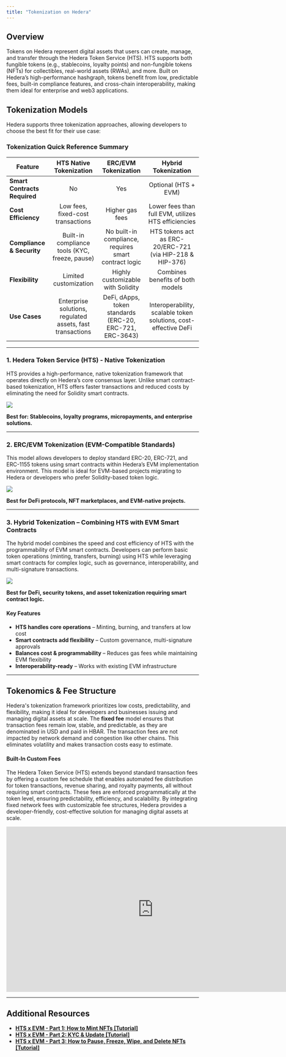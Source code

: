```yaml
---
title: "Tokenization on Hedera"
---
```



## Overview

Tokens on Hedera represent digital assets that users can create, manage, and transfer through the Hedera Token Service (HTS). HTS supports both fungible tokens (e.g., stablecoins, loyalty points) and non-fungible tokens (NFTs) for collectibles, real-world assets (RWAs), and more. Built on Hedera’s high-performance hashgraph, tokens benefit from low, predictable fees, built-in compliance features, and cross-chain interoperability, making them ideal for enterprise and web3 applications.

## Tokenization Models

Hedera supports three tokenization approaches, allowing developers to choose the best fit for their use case:

<Columns cols={3}>
  <Card
    title="HTS Native"
    href="/hedera/core-concepts/tokens/hedera-token-service-hts-native-tokenization"
    arrow
    img="/images/core-concepts/tokens/tokenization-on-hedera/tokenization-on-hedera-4.png"
  />
    
  <Card
    title="ERC/EVM"
    href="/hedera/core-concepts/tokens/erc-evm-compatible-tokenization"
    arrow
    img="/images/core-concepts/tokens/tokenization-on-hedera/tokenization-on-hedera-5.png"
  />
    
  <Card
    title="Hybrid (HTS + EVM)"
    href="/hedera/core-concepts/tokens/hybrid-hts-+-evm-tokenization"
    arrow
    img="/images/core-concepts/tokens/tokenization-on-hedera/tokenization-on-hedera-6.png"
  />
    
</Columns>

### Tokenization Quick Reference Summary

<table><thead><tr><th>Feature</th><th align="center">HTS Native Tokenization</th><th align="center">ERC/EVM Tokenization</th><th align="center">Hybrid Tokenization</th></tr></thead><tbody><tr><td><strong>Smart Contracts Required</strong></td><td align="center">No</td><td align="center">Yes</td><td align="center">Optional (HTS + EVM)</td></tr><tr><td><strong>Cost Efficiency</strong></td><td align="center">Low fees, fixed-cost transactions</td><td align="center">Higher gas fees</td><td align="center">Lower fees than full EVM, utilizes HTS efficiencies</td></tr><tr><td><strong>Compliance &#x26; Security</strong></td><td align="center">Built-in compliance tools (KYC, freeze, pause)</td><td align="center">No built-in compliance, requires smart contract logic</td><td align="center">HTS tokens act as ERC-20/ERC-721 (via HIP-218 &#x26; HIP-376)</td></tr><tr><td><strong>Flexibility</strong></td><td align="center">Limited customization</td><td align="center">Highly customizable with Solidity</td><td align="center">Combines benefits of both models</td></tr><tr><td><strong>Use Cases</strong></td><td align="center">Enterprise solutions, regulated assets, fast transactions</td><td align="center">DeFi, dApps, token standards (ERC-20, ERC-721, ERC-3643)</td><td align="center">Interoperability, scalable token solutions, cost-effective DeFi</td></tr></tbody></table>

***

### 1. Hedera Token Service (HTS) - Native Tokenization

HTS provides a high-performance, native tokenization framework that operates directly on Hedera’s core consensus layer. Unlike smart contract-based tokenization, HTS offers faster transactions and reduced costs by eliminating the need for Solidity smart contracts.

<Frame caption="Native Tokenization Key Features">
  <img src="/images/core-concepts/tokens/tokenization-on-hedera/tokenization-on-hedera-1.png" />
</Frame>

**Best for: Stablecoins, loyalty programs, micropayments, and enterprise solutions.**

<Card
  title="Hedera Token Service Hts Native Tokenization"
  href="/hedera/core-concepts/tokens/hedera-token-service-hts-native-tokenization"
/>

***

### 2. ERC/EVM Tokenization (EVM-Compatible Standards)

This model allows developers to deploy standard ERC-20, ERC-721, and ERC-1155 tokens using smart contracts within Hedera’s EVM implementation environment. This model is ideal for EVM-based projects migrating to Hedera or developers who prefer Solidity-based token logic.

<Frame caption="ERC/EVM-Based Tokenization Key Features">
  <img src="/images/core-concepts/tokens/tokenization-on-hedera/tokenization-on-hedera-2.png" />
</Frame>

**Best for DeFi protocols, NFT marketplaces, and EVM-native projects.**

<Card
  title="Erc Evm Tokenization Evm Compatible Standards"
  href="/hedera/core-concepts/tokens/erc-evm-compatible-tokenization"
/>

***

### 3. Hybrid Tokenization – Combining HTS with EVM Smart Contracts

The hybrid model combines the speed and cost efficiency of HTS with the programmability of EVM smart contracts. Developers can perform basic token operations (minting, transfers, burning) using HTS while leveraging smart contracts for complex logic, such as governance, interoperability, and multi-signature transactions.

<Frame>
  <img src="/images/core-concepts/tokens/tokenization-on-hedera/tokenization-on-hedera-3.png" />
</Frame>

**Best for DeFi, security tokens, and asset tokenization requiring smart contract logic.**

#### **Key Features**

* **HTS handles core operations** – Minting, burning, and transfers at low cost
* **Smart contracts add flexibility** – Custom governance, multi-signature approvals
* **Balances cost & programmability** – Reduces gas fees while maintaining EVM flexibility
* **Interoperability-ready** – Works with existing EVM infrastructure

<Card
  title="Hybrid Hts + Evm Tokenization"
  href="/hedera/core-concepts/tokens/hybrid-hts-+-evm-tokenization"
/>

***

## Tokenomics & Fee Structure

Hedera's tokenization framework prioritizes low costs, predictability, and flexibility, making it ideal for developers and businesses issuing and managing digital assets at scale. The **fixed fee** model ensures that transaction fees remain low, stable, and predictable, as they are denominated in USD and paid in HBAR. The transaction fees are not impacted by network demand and congestion like other chains. This eliminates volatility and makes transaction costs easy to estimate.

#### Built-In Custom Fees

The Hedera Token Service (HTS) extends beyond standard transaction fees by offering a custom fee schedule that enables automated fee distribution for token transactions, revenue sharing, and royalty payments, all without requiring smart contracts. These fees are enforced programmatically at the token level, ensuring predictability, efficiency, and scalability. By integrating fixed network fees with customizable fee structures, Hedera provides a developer-friendly, cost-effective solution for managing digital assets at scale.

<Card
  title="Custom Fee Schedule"
  href="/hedera/core-concepts/tokens/hedera-token-service-hts-native-tokenization/custom-fee-schedule"
/>

<iframe width="768" height="432" src="https://www.youtube.com/embed/YnEQ6ZmBG7A" title="Tokenization Unleashed: Exploring HTS, EVM, &amp; Hybrid Models on Hedera | HederaCon 2025 | Tech Stage" frameborder="0" allow="accelerometer; autoplay; clipboard-write; encrypted-media; gyroscope; picture-in-picture; web-share" referrerpolicy="strict-origin-when-cross-origin" allowfullscreen></iframe>

***

## Additional Resources

* [**HTS x EVM - Part 1: How to Mint NFTs \[Tutorial\]**](/hedera/tutorials/smart-contracts/hts-x-evm-part-1-how-to-mint-nfts)
* [**HTS x EVM - Part 2: KYC & Update \[Tutorial\]**](/hedera/tutorials/smart-contracts/hts-x-evm-part-2-kyc-and-update)
* [**HTS x EVM - Part 3: How to Pause, Freeze, Wipe, and Delete NFTs \[Tutorial\]**](/hedera/tutorials/smart-contracts/hts-x-evm-part-3-how-to-pause-freeze-wipe-and-delete-nfts)

